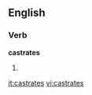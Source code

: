
==English==

===Verb===
'''castrates'''

# {{third-person singular of|[[castrate]]}}

[[it:castrates]]
[[vi:castrates]]